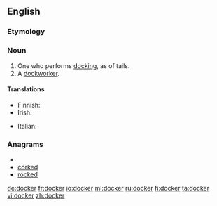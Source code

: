 ==English==

===Etymology===
{{suffix|dock|er}}

===Noun===
{{en-noun}}

# One who performs [[docking]], as of tails.
# A [[dockworker]].

====Translations====
{{trans-top}}
* Finnish: {{t+|fi|ahtaaja}}
* Irish: {{t-|ga|dugaire|m}}
{{trans-mid}}
* Italian: {{t+|it|portuale|m}}
{{trans-bottom}}

===Anagrams===
* {{alphagram|cdekor}}
* [[corked#English|corked]]
* [[rocked#English|rocked]]


[[de:docker]]
[[fr:docker]]
[[io:docker]]
[[ml:docker]]
[[ru:docker]]
[[fi:docker]]
[[ta:docker]]
[[vi:docker]]
[[zh:docker]]